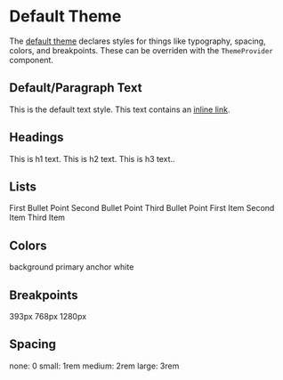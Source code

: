 
<Meta title="Documentation/Default Theme" />

# Default Theme

The <a href="https://github.com/theresamclaird/atomic/blob/main/src/themes/defaultTheme.js">default theme</a> declares styles for things like typography, spacing, colors, and breakpoints. These can be overriden with the `ThemeProvider` component.

## Default/Paragraph Text
<Canvas>
  <Story name="Default/Paragraph Text">
    <Text>This is the default text style.</Text>
    <Text>This text contains an <a href="https://www.mclairdfamily.com/">inline link</a>.</Text>
  </Story>
</Canvas>

## Headings
<Canvas>
  <Story name="Headings">
    <Text as="h1">This is h1 text.</Text>
    <Text as="h2">This is h2 text.</Text>
    <Text as="h3">This is h3 text..</Text>
  </Story>
</Canvas>

## Lists
<Canvas>
  <Story name="Unordered List">
    <Box as="ul">
      <Text as="li">First Bullet Point</Text>
      <Text as="li">Second Bullet Point</Text>
      <Text as="li">Third Bullet Point</Text>
    </Box>
  </Story>
</Canvas>

<Canvas>
  <Story name="Ordered List">
    <Box as="ol">
      <Text as="li">First Item</Text>
      <Text as="li">Second Item</Text>
      <Text as="li">Third Item</Text>
    </Box>
  </Story>
</Canvas>

## Colors
<Canvas>
  <Story name="Colors">
    <Box sx={{ p: '1rem', backgroundColor: 'background' }}>
      <Text>background</Text>
    </Box>
    <Box sx={{ p: '1rem', backgroundColor: 'primary' }}>
      <Text sx={{ color: 'white' }}>primary</Text>
    </Box>
    <Box sx={{ p: '1rem', backgroundColor: 'anchor' }}>
      <Text sx={{ color: 'white' }}>anchor</Text>
    </Box>
    <Box sx={{ p: '1rem', backgroundColor: 'white' }}>
      <Text>white</Text>
    </Box>
  </Story>
</Canvas>

## Breakpoints
<Canvas>
  <Story name="Breakpoints">
    <Box sx={{ p: '1rem' }}><Text>393px</Text></Box>
    <Box sx={{ p: '1rem' }}><Text>768px</Text></Box>
    <Box sx={{ p: '1rem' }}><Text>1280px</Text></Box>
  </Story>
</Canvas>

## Spacing
<Canvas>
  <Story name="Spacing">
    <Box sx={{ p: '1rem' }}><Text>none: 0</Text></Box>
    <Box sx={{ p: '1rem' }}><Text>small: 1rem</Text></Box>
    <Box sx={{ p: '1rem' }}><Text>medium: 2rem</Text></Box>
    <Box sx={{ p: '1rem' }}><Text>large: 3rem</Text></Box>
  </Story>
</Canvas>